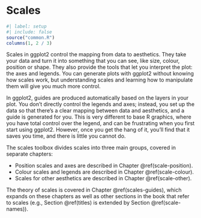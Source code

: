 # Scales {#scales .unnumbered}

```r
#| label: setup
#| include: false
source("common.R")
columns(1, 2 / 3)
```

\index{Scales}

Scales in ggplot2 control the mapping from data to aesthetics.
They take your data and turn it into something that you can see, like size, colour, position or shape.
They also provide the tools that let you interpret the plot: the axes and legends.
You can generate plots with ggplot2 without knowing how scales work, but understanding scales and learning how to manipulate them will give you much more control.

In ggplot2, guides are produced automatically based on the layers in your plot.
You don't directly control the legends and axes; instead, you set up the data so that there's a clear mapping between data and aesthetics, and a guide is generated for you.
This is very different to base R graphics, where you have total control over the legend, and can be frustrating when you first start using ggplot2.
However, once you get the hang of it, you'll find that it saves you time, and there is little you cannot do.

The scales toolbox divides scales into three main groups, covered in separate chapters:

-   Position scales and axes are described in Chapter \@ref(scale-position).
-   Colour scales and legends are described in Chapter \@ref(scale-colour).
-   Scales for other aesthetics are described in Chapter \@ref(scale-other).

The theory of scales is covered in Chapter \@ref(scales-guides), which expands on these chapters as well as other sections in the book that refer to scales (e.g., Section \@ref(titles) is extended by Section \@ref(scale-names)).
